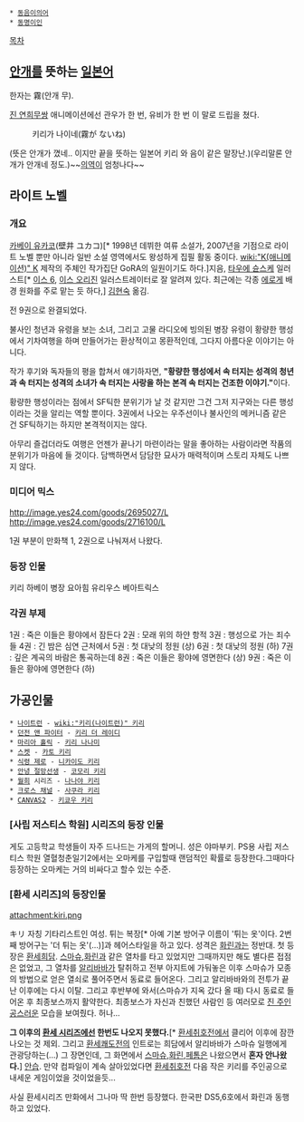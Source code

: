  * [[동음이의어]]
 * [[동명이인]]

[[목차]]

== [[안개]]를 뜻하는 [[일본어]] ==
한자는 霧(안개 무).

[[진 연희무쌍]] 애니메이션에선 관우가 한 번, 유비가 한 번 이 말로 드립을 쳤다.

: 키리가 나이네(霧が ないね) 
(뜻은 안개가 꼈네.. 이지만 끝을 뜻하는 일본어 키리 와 음이 같은 말장난.)(우리말론 안개가 안개네 정도.)~~[[의역]]이 엄청나다~~

== 라이트 노벨 ==
=== 개요 ===
[[카베이 유카코]](壁井 ユカコ)[* 1998년 데뷔한 여류 소설가, 2007년을 기점으로 라이트 노벨 뿐만 아니라 일반 소설 영역에서도 왕성하게 집필 활동 중이다. [[wiki:"K(애니메이션)" K]] 제작의 주체인 작가집단 GoRA의 일원이기도 하다.]지음, [[타우에 슌스케]] 일러스트[* [[이스 6]], [[이스 오리진]] 일러스트레이터로 잘 알려져 있다. 최근에는 각종 [[에로게]] 배경 원화를 주로 맡는 듯 하다,] [[김현숙]] 옮김.

전 9권으로 완결되었다.

불사인 청년과 유령을 보는 소녀, 그리고 고물 라디오에 빙의된 병장 유령이 황량한 행성에서 기차여행을 하며 만들어가는 환상적이고 몽환적인데, 그다지 아름다운 이야기는 아니다.

작가 후기와 독자들의 평을 합쳐서 얘기하자면, '''"황량한 행성에서 속 터지는 성격의 청년과 속 터지는 성격의 소녀가 속 터지는 사랑을 하는 본격 속 터지는 건조한 이야기."'''이다.

황량한 행성이라는 점에서 SF틱한 분위기가 날 것 같지만 그건 그저 지구와는 다른 행성이라는 것을 알리는 역할 뿐이다. 3권에서 나오는 우주선이나 불사인의 메커니즘 같은 건 SF틱하기는 하지만 본격적이지는 않다.

아무리 즐겁더라도 여행은 언젠가 끝나기 마련이라는 말을 좋아하는 사람이라면 작품의 분위기가 마음에 들 것이다. 담백하면서 담담한 묘사가 매력적이며 스토리 자체도 나쁘지 않다.

=== 미디어 믹스 ===
http://image.yes24.com/goods/2695027/L
http://image.yes24.com/goods/2716100/L

1권 부분이 만화책 1, 2권으로 나눠져서 나왔다.

=== 등장 인물 ===
키리
하베이
병장
요아힘
유리우스
베아트릭스

=== 각권 부제 ===
1권 : 죽은 이들은 황야에서 잠든다
2권 : 모래 위의 하얀 항적
3권 : 행성으로 가는 죄수들
4권 : 긴 밤은 심연 근처에서
5권 : 첫 대낮의 정원 (상)
6권 : 첫 대낮의 정원 (하)
7권 : 깊은 계곡의 바람은 통곡하는데
8권 : 죽은 이들은 황야에 영면한다 (상)
9권 : 죽은 이들은 황야에 영면한다 (하)

== 가공인물 ==
 * [[나이트런]] - [[wiki:"키리(나이트런)" 키리]]
 * [[던전 앤 파이터]] - [[키리 더 레이디]]
 * [[마리아 홀릭]] - [[키리 나나미]]
 * [[스켓]] - [[카토 키리]]
 * [[식령 제로]] - [[니카이도 키리]]
 * [[안녕 절망선생]] - [[코모리 키리]]
 * [[월희]] 시리즈 - [[나나야 키리]]
 * [[크로스 채널]] - [[사쿠라 키리]]
 * [[CANVAS2]] - [[키쿄우 키리]]

=== [사립 저스티스 학원] 시리즈의 등장 인물 ===
게도 고등학교 학생들이 자주 드나드는 가게의 할머니. 성은 야마부키. PS용 사립 저스티스 학원 열혈청춘일기2에서는 오마케를 구입할때 랜덤적인 확률로 등장한다.그때마다 등장하는 오마케는 거의 비싸다고 할수 있는 수준.

=== [환세 시리즈]의 등장인물 ===
attachment:kiri.png

キリ
자칭 기타리스트인 여성. 튀는 복장[* 아예 기본 방어구 이름이 '튀는 옷'이다. 2번째 방어구는 '더 튀는 옷'(...)]과 헤어스타일을 하고 있다. 성격은 [[화린]]과는 정반대.
첫 등장은 [[환세희담]]. [[스마슈]],[[화린]]과 같은 열차를 타고 있었지만 그때까지만 해도 별다른 접점은 없었고, 그 열차를 [[알리바바]]가 탈취하고 전부 아지트에 가둬놓은 이후 스마슈가 모종의 방법으로 얻은 열쇠로 풀어주면서 동료로 들어온다. 그리고 알리바바와의 전투가 끝난 이후에는 다시 이탈.
그리고 후반부에 와서(스마슈가 지옥 갔다 올 때) 다시 동료로 들어온 후 최종보스까지 활약한다. 최종보스가 자신과 친했던 사람인 등 여러모로 [[진 주인공]]스러운 모습을 보여줬다. 허나...

'''그 이후의 [[환세 시리즈]]에선 한번도 나오지 못했다.'''[* [[환세취호전]]에서 클리어 이후에 잠깐 나오는 것 제외. 그리고 [[환세쾌도전]]의 인트로는 희담에서 알리바바가 스마슈 일행에게 관광당하는(...) 그 장면인데, 그 화면에서 [[스마슈]],[[화린]],[[페톰]]은 나왔으면서 '''혼자 안나왔다.'''] [[안습]]. 만약 컴파일이 계속 살아있었다면 [[환세취호전]] 다음 작은 키리를 주인공으로 내세운 게임이었을 것이었을듯...

사실 환세시리즈 만화에서 그나마 딱 한번 등장했다. 한국판 DS5,6호에서 화린과 동행하고 있었다.
